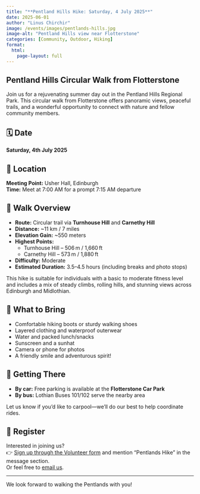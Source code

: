 ```yaml
---
title: "**Pentland Hills Hike: Saturday, 4 July 2025**"
date: 2025-06-01
author: "Linus Chirchir"
image: /events/images/pentlands-hills.jpg
image-alt: "Pentland Hills view near Flotterstone"
categories: [Community, Outdoor, Hiking]
format:
  html:
    page-layout: full
---
```


## Pentland Hills Circular Walk from Flotterstone

Join us for a rejuvenating summer day out in the Pentland Hills Regional Park. This circular walk from Flotterstone offers panoramic views, peaceful trails, and a wonderful opportunity to connect with nature and fellow community members.

## 🗓️ Date  
**Saturday, 4th July 2025**

## 📍 Location  
**Meeting Point:** Usher Hall, Edinburgh  
**Time:** Meet at 7:00 AM for a prompt 7:15 AM departure

## 🥾 Walk Overview

- **Route:** Circular trail via **Turnhouse Hill** and **Carnethy Hill**
- **Distance:** ~11 km / 7 miles  
- **Elevation Gain:** ~550 meters  
- **Highest Points:**  
  - Turnhouse Hill – 506 m / 1,660 ft  
  - Carnethy Hill – 573 m / 1,880 ft  
- **Difficulty:** Moderate  
- **Estimated Duration:** 3.5–4.5 hours (including breaks and photo stops)

This hike is suitable for individuals with a basic to moderate fitness level and includes a mix of steady climbs, rolling hills, and stunning views across Edinburgh and Midlothian.

## 🎒 What to Bring

- Comfortable hiking boots or sturdy walking shoes  
- Layered clothing and waterproof outerwear  
- Water and packed lunch/snacks  
- Sunscreen and a sunhat  
- Camera or phone for photos  
- A friendly smile and adventurous spirit!

## 🚗 Getting There

- **By car:** Free parking is available at the **Flotterstone Car Park**
- **By bus:** Lothian Buses 101/102 serve the nearby area

Let us know if you'd like to carpool—we’ll do our best to help coordinate rides.

## 📝 Register

Interested in joining us?  
👉 [Sign up through the Volunteer form](../volunteer.qmd) and mention "Pentlands Hike" in the message section.  
Or feel free to [email us](mailto:info@kenyancommunityinscotland.uk).

---

We look forward to walking the Pentlands with you!